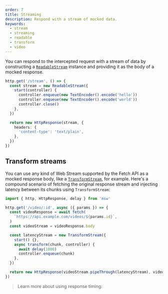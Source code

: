 ```yaml
---
order: 7
title: Streaming
description: Respond with a stream of mocked data.
keywords:
  - stream
  - streaming
  - readable
  - transform
  - video
---
```


You can respond to the intercepted request with a stream of data by constructing a [`ReadableStream`](https://developer.mozilla.org/en-US/docs/Web/API/ReadableStream) instance and providing it as the body of a mocked response.

```ts {2-8,10} /stream/2,3
http.get('/stream', () => {
  const stream = new ReadableStream({
    start(controller) {
      controller.enqueue(new TextEncoder().encode('hello'))
      controller.enqueue(new TextEncoder().encode('world'))
      controller.close()
    },
  })

  return new HttpResponse(stream, {
    headers: {
      'content-type': 'text/plain',
    },
  })
})
```

## Transform streams

You can use any kind of Web Stream supported by the Fetch API as a mocked response body, like a [`TransformStream`](https://developer.mozilla.org/en-US/docs/Web/API/TransformStream), for example. Here's a compound scenario of fetching the original response stream and injecting latency between its chunks using `TransformStream`:

```ts {9-15} /latencyStream/
import { http, HttpResponse, delay } from 'msw'

http.get('/video/:id', async ({ params }) => {
  const videoResponse = await fetch(
    `https://api.example.com/videos/${params.id}`,
  )
  const videoStream = videoResponse.body

  const latencyStream = new TransformStream({
    start() {},
    async transform(chunk, controller) {
      await delay(1000)
      controller.enqueue(chunk)
    },
  })

  return new HttpResponse(videoStream.pipeThrough(latencyStream), videoResponse)
})
```

> Learn more about using response timing:


<PageCard
  icon={ClockIcon}
  url="/docs/http/responses/response-timing"
  title="Response timing"
  description="Control server response time."
/>
